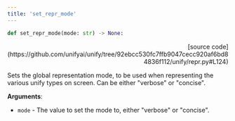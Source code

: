 ```yaml
---
title: 'set_repr_mode'
---
```


```python
def set_repr_mode(mode: str) -> None:
```

<p align="right">[source code](https://github.com/unifyai/unify/tree/92ebcc530fc7ffb9047cecc920af6bd84836f112/unify/repr.py#L124)</p>

Sets the global representation mode, to be used when representing the various unify
types on screen. Can be either "verbose" or "concise".

**Arguments**:

- `mode` - The value to set the mode to, either "verbose" or "concise".